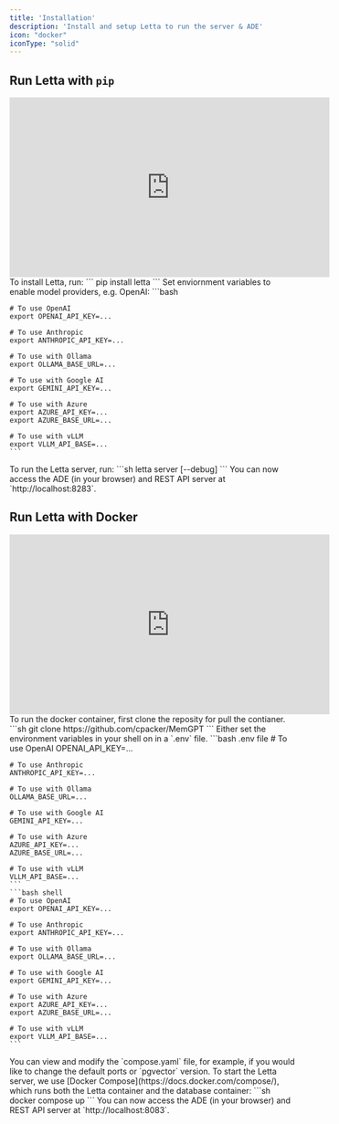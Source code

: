 ```yaml
---
title: 'Installation'
description: 'Install and setup Letta to run the server & ADE'
icon: "docker"
iconType: "solid"
---
```


## Run Letta with `pip`
<iframe
  width="560"
  height="315"
  src="https://www.youtube.com/embed/EOkpFDBNyEw"
  title="Install Letta with pip"
  frameborder="0"
  allow="accelerometer; autoplay; clipboard-write; encrypted-media; gyroscope; picture-in-picture"
  allowfullscreen
></iframe>

<Steps>
  <Step title="Install using PIP">
    To install Letta, run:
    ```
    pip install letta
    ```
  </Step>
  <Step title="Configure model providers">
    Set enviornment variables to enable model providers, e.g. OpenAI: 
    ```bash 

    # To use OpenAI
    export OPENAI_API_KEY=...

    # To use Anthropic 
    export ANTHROPIC_API_KEY=...

    # To use with Ollama
    export OLLAMA_BASE_URL=...

    # To use with Google AI
    export GEMINI_API_KEY=...

    # To use with Azure
    export AZURE_API_KEY=...
    export AZURE_BASE_URL=...

    # To use with vLLM 
    export VLLM_API_BASE=...
    ```
  </Step>
  <Step title="Run the Letta server">
    To run the Letta server, run:
    ```sh
    letta server [--debug]
    ```
    You can now access the ADE (in your browser) and REST API server at `http://localhost:8283`.
  </Step>
</Steps>



## Run Letta with Docker
<iframe
  width="560"
  height="315"
  src="https://www.youtube.com/embed/CpBfjoaULkI"
  title="Setup Letta with docker"
  frameborder="0"
  allow="accelerometer; autoplay; clipboard-write; encrypted-media; gyroscope; picture-in-picture"
  allowfullscreen
></iframe>

<Steps>
  <Step title="Download the docker container">
    To run the docker container, first clone the reposity for pull the contianer. 
    ```sh
    git clone https://github.com/cpacker/MemGPT
    ```
  </Step>
  <Step title="Set environment variables">
    Either set the environment variables in your shell on in a `.env` file. 
  <CodeGroup>
    ```bash .env file
    # To use OpenAI
    OPENAI_API_KEY=...

    # To use Anthropic 
    ANTHROPIC_API_KEY=...

    # To use with Ollama
    OLLAMA_BASE_URL=...

    # To use with Google AI
    GEMINI_API_KEY=...

    # To use with Azure
    AZURE_API_KEY=...
    AZURE_BASE_URL=...

    # To use with vLLM 
    VLLM_API_BASE=...
    ```
    ```bash shell
    # To use OpenAI
    export OPENAI_API_KEY=...

    # To use Anthropic 
    export ANTHROPIC_API_KEY=...

    # To use with Ollama
    export OLLAMA_BASE_URL=...

    # To use with Google AI
    export GEMINI_API_KEY=...

    # To use with Azure
    export AZURE_API_KEY=...
    export AZURE_BASE_URL=...

    # To use with vLLM 
    export VLLM_API_BASE=...
    ```
  </CodeGroup>
  </Step>
  <Step title="(Optional) View and modify the compose YAML file">
    You can view and modify the `compose.yaml` file, for example, if you would like to change the default ports or `pgvector` version.
  </Step>
  <Step title="Run Docker Compose">
    To start the Letta server, we use [Docker Compose](https://docs.docker.com/compose/), which runs both the Letta container and the database container:
    ```sh
    docker compose up 
    ```
    You can now access the ADE (in your browser) and REST API server at `http://localhost:8083`.
  </Step>
</Steps>
